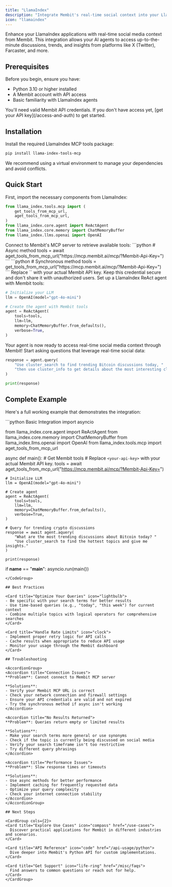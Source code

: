 ```yaml
---
title: "LlamaIndex"
description: "Integrate Membit's real-time social context into your LlamaIndex agents and applications using MCP tools."
icon: "llamaindex"
---
```


Enhance your LlamaIndex applications with real-time social media context from Membit. This integration allows your AI agents to access up-to-the-minute discussions, trends, and insights from platforms like X (Twitter), Farcaster, and more.

## Prerequisites

Before you begin, ensure you have:

- Python 3.10 or higher installed
- A Membit account with API access
- Basic familiarity with LlamaIndex agents

<Warning>
You'll need valid Membit API credentials. If you don't have access yet, [get your API key](/access-and-auth) to get started.
</Warning>

## Installation

Install the required LlamaIndex MCP tools package:

```bash
pip install llama-index-tools-mcp
```

<Tip>
We recommend using a virtual environment to manage your dependencies and avoid conflicts.
</Tip>

## Quick Start

<Steps>
<Step title="Import the required modules">
First, import the necessary components from LlamaIndex:

```python
from llama_index.tools.mcp import (
    get_tools_from_mcp_url,
    aget_tools_from_mcp_url,
)
from llama_index.core.agent import ReActAgent
from llama_index.core.memory import ChatMemoryBuffer
from llama_index.llms.openai import OpenAI
```
</Step>

<Step title="Get Membit tools from MCP server">
Connect to Membit's MCP server to retrieve available tools:

<Tabs>
<Tab title="Async">
```python
# Async method
tools = await aget_tools_from_mcp_url("https://mcp.membit.ai/mcp/?Membit-Api-Key=<your-api-key>")
```
</Tab>

<Tab title="Sync">
```python
# Synchronous method
tools = get_tools_from_mcp_url("https://mcp.membit.ai/mcp/?Membit-Api-Key=<your-api-key>")
```
</Tab>
</Tabs>

<Warning>
Replace `<your-api-key>` with your actual Membit API key. Keep this credential secure and don't share it with unauthorized users.
</Warning>
</Step>

<Step title="Create and configure your agent">
Set up a LlamaIndex ReAct agent with Membit tools:

```python
# Initialize your LLM
llm = OpenAI(model="gpt-4o-mini")

# Create the agent with Membit tools
agent = ReActAgent(
    tools=tools,
    llm=llm,
    memory=ChatMemoryBuffer.from_defaults(),
    verbose=True,
)
```

<Check>
Your agent is now ready to access real-time social media context through Membit!
</Check>
</Step>

<Step title="Query your agent">
Start asking questions that leverage real-time social data:

```python
response = agent.query(
    "Use cluster_search to find trending Bitcoin discussions today, "
    "then use cluster_info to get details about the most interesting cluster."
)

print(response)
```
</Step>
</Steps>

## Complete Example

Here's a full working example that demonstrates the integration:

<CodeGroup>
```python Basic Integration
import asyncio

from llama_index.core.agent import ReActAgent
from llama_index.core.memory import ChatMemoryBuffer
from llama_index.llms.openai import OpenAI
from llama_index.tools.mcp import aget_tools_from_mcp_url

async def main():
    # Get Membit tools
    # Replace `<your-api-key>` with your actual Membit API key.
    tools = await aget_tools_from_mcp_url("https://mcp.membit.ai/mcp/?Membit-Api-Key=<your-api-key>")
    
    # Initialize LLM
    llm = OpenAI(model="gpt-4o-mini")
    
    # Create agent
    agent = ReActAgent(
        tools=tools,
        llm=llm,
        memory=ChatMemoryBuffer.from_defaults(),
        verbose=True,
    )
    
    # Query for trending crypto discussions
    response = await agent.aquery(
        "What are the most trending discussions about Bitcoin today? "
        "Use cluster_search to find the hottest topics and give me insights."
    )
    
    print(response)

if __name__ == "__main__":
    asyncio.run(main())
```
</CodeGroup>

## Best Practices

<Card title="Optimize Your Queries" icon="lightbulb">
- Be specific with your search terms for better results
- Use time-based queries (e.g., "today", "this week") for current context
- Combine multiple topics with logical operators for comprehensive searches
</Card>

<Card title="Handle Rate Limits" icon="clock">
- Implement proper retry logic for API calls
- Cache results when appropriate to reduce API usage
- Monitor your usage through the Membit dashboard
</Card>

## Troubleshooting

<AccordionGroup>
<Accordion title="Connection Issues">
**Problem**: Cannot connect to Membit MCP server

**Solutions**:
- Verify your Membit MCP URL is correct
- Check your network connection and firewall settings
- Ensure your API credentials are valid and not expired
- Try the synchronous method if async isn't working
</Accordion>

<Accordion title="No Results Returned">
**Problem**: Queries return empty or limited results

**Solutions**:
- Make your search terms more general or use synonyms
- Check if the topic is currently being discussed on social media
- Verify your search timeframe isn't too restrictive
- Try different query phrasings
</Accordion>

<Accordion title="Performance Issues">
**Problem**: Slow response times or timeouts

**Solutions**:
- Use async methods for better performance
- Implement caching for frequently requested data
- Optimize your query complexity
- Check your internet connection stability
</Accordion>
</AccordionGroup>

## Next Steps

<CardGroup cols={2}>
<Card title="Explore Use Cases" icon="compass" href="/use-cases">
  Discover practical applications for Membit in different industries and scenarios.
</Card>

<Card title="API Reference" icon="code" href="/api-usage/python">
  Dive deeper into Membit's Python API for custom implementations.
</Card>

<Card title="Get Support" icon="life-ring" href="/misc/faqs">
  Find answers to common questions or reach out for help.
</Card>
</CardGroup>


